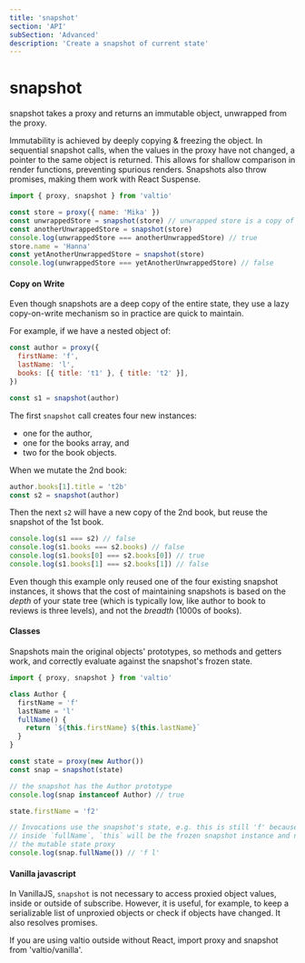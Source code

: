 ```yaml
---
title: 'snapshot'
section: 'API'
subSection: 'Advanced'
description: 'Create a snapshot of current state'
---
```


# snapshot

snapshot takes a proxy and returns an immutable object, unwrapped from the proxy.

Immutability is achieved by deeply copying & freezing the object. In sequential snapshot calls, when the values in the proxy have not changed, a pointer to the same object is returned. This allows for shallow comparison in render functions, preventing spurious renders. Snapshots also throw promises, making them work with React Suspense.

```js
import { proxy, snapshot } from 'valtio'

const store = proxy({ name: 'Mika' })
const unwrappedStore = snapshot(store) // unwrapped store is a copy of the original object, unproxied
const anotherUnwrappedStore = snapshot(store)
console.log(unwrappedStore === anotherUnwrappedStore) // true
store.name = 'Hanna'
const yetAnotherUnwrappedStore = snapshot(store)
console.log(unwrappedStore === yetAnotherUnwrappedStore) // false
```

#### Copy on Write

Even though snapshots are a deep copy of the entire state, they use a lazy copy-on-write mechanism so in practice are quick to maintain.

For example, if we have a nested object of:

```js
const author = proxy({
  firstName: 'f',
  lastName: 'l',
  books: [{ title: 't1' }, { title: 't2' }],
})

const s1 = snapshot(author)
```

The first `snapshot` call creates four new instances:

- one for the author,
- one for the books array, and
- two for the book objects.

When we mutate the 2nd book:

```js
author.books[1].title = 't2b'
const s2 = snapshot(author)
```

Then the next `s2` will have a new copy of the 2nd book, but reuse the snapshot of the 1st book.

```js
console.log(s1 === s2) // false
console.log(s1.books === s2.books) // false
console.log(s1.books[0] === s2.books[0]) // true
console.log(s1.books[1] === s2.books[1]) // false
```

Even though this example only reused one of the four existing snapshot instances, it shows that the cost of maintaining snapshots is based on the _depth_ of your state tree (which is typically low, like author to book to reviews is three levels), and not the _breadth_ (1000s of books).

#### Classes

Snapshots main the original objects' prototypes, so methods and getters work, and correctly evaluate against the snapshot's frozen state.

```js
import { proxy, snapshot } from 'valtio'

class Author {
  firstName = 'f'
  lastName = 'l'
  fullName() {
    return `${this.firstName} ${this.lastName}`
  }
}

const state = proxy(new Author())
const snap = snapshot(state)

// the snapshot has the Author prototype
console.log(snap instanceof Author) // true

state.firstName = 'f2'

// Invocations use the snapshot's state, e.g. this is still 'f' because
// inside `fullName`, `this` will be the frozen snapshot instance and not
// the mutable state proxy
console.log(snap.fullName()) // 'f l'
```

#### Vanilla javascript

In VanillaJS, `snapshot` is not necessary to access proxied object values, inside or outside of subscribe. However, it is useful, for example, to keep a serializable list of unproxied objects or check if objects have changed. It also resolves promises.

If you are using valtio outside without React, import proxy and snapshot from 'valtio/vanilla'.
